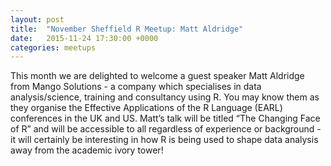 ```yaml
---
layout: post
title:  "November Sheffield R Meetup: Matt Aldridge"
date:   2015-11-24 17:30:00 +0000
categories: meetups
---
```


This month we are delighted to welcome a guest speaker Matt Aldridge from Mango Solutions - a company which specialises
in data analysis/science, training and consultancy using R. You may know them as they organise the Effective
Applications of the R Language (EARL) conferences in the UK and US. Matt's talk will be titled "The Changing Face of R"
and will be accessible to all regardless of experience or background - it will certainly be interesting in how R is
being used to shape data analysis away from the academic ivory tower!
